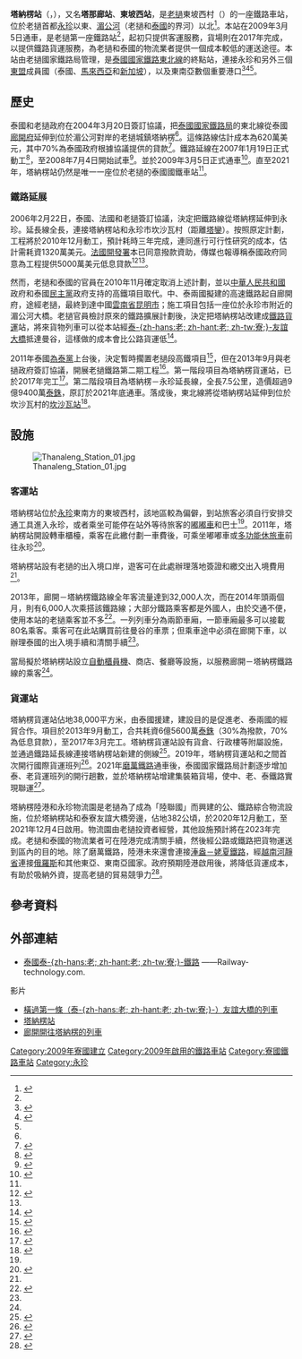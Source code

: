 {{noteTA
|G1=Laos
}}
{{Infobox Station
 | name             = 塔納楞站
 | native_name      = ສະຖານີທ່ານາແລ້ງ
 | native_name_lang = lo
 | eng_name = Thanaleng Station
 | image            = Thanaleng Train Station Vientiane.jpg
 | other_name       = 塔那廊站
 | address          = {{LAO}}{{en-link|永珍首都市|Vientiane Prefecture}}{{tsl|lo|ເມືອງຫາດຊາຍຟອງ|哈賽豐縣}}東坡西村<ref name=kpl/>
 | line             = [[東北線_(泰國)|東北線 (泰國)]]
 | pass_year        = 32,000（2013年）
 | opened           = 2009年3月5日
 | operator         = 老撾國家鐵路局<ref>{{cite web|title=Lao People's Democratic Republic: Transport Sector|url=http://www.oecd.org/countries/laopeoplesdemocraticrepublic/47180143.pdf|publisher=Independent Evaluation Department, Asian Development Bank|accessdate=2014-05-20|archive-url=https://web.archive.org/web/20150924055434/http://www.oecd.org/countries/laopeoplesdemocraticrepublic/47180143.pdf|archive-date=2015-09-24|dead-url=no}}</ref>
}}

'''塔納楞站'''（{{lang-lo|ສະຖານີທ່ານາແລ້ງ}}，{{lang-th|สถานีรถไฟท่านาแล้ง}}），又名'''塔那廊站'''、'''東坡西站'''，是[[老撾|老撾]]{{en-link|永珍首都市|Vientiane Prefecture}}{{tsl|lo|ເມືອງຫາດຊາຍຟອງ|哈賽豐縣}}東坡西村（{{lang|lo|ບ້ານດົງໂພສີ}}）的一座鐵路車站，位於老撾首都[[永珍|永珍]]以東{{convert|20|km|mi}}、[[湄公河|湄公河]]（老撾和[[泰國|泰國]]的界河）以北{{convert|4|km|mi}}<ref name=kpl>{{cite news|title=Party Congress delegates visit Thanaleng Railway Station |url=http://kpl.net.la/english/news/newsrecord/2011/March/17.03.2011/edn5.htm |accessdate=2014-05-18 |publisher=Khaosan Pathet Lao |date=2011-03-17 |archiveurl=https://web.archive.org/web/20140520220059/http://kpl.net.la/english/news/newsrecord/2011/March/17.03.2011/edn5.htm |archivedate=2014-05-20 |deadurl=yes }}</ref>。本站在2009年3月5日通車，是老撾第一座鐵路站<ref name="guardian-09" />，起初只提供客運服務，貨場則在2017年完成，以提供鐵路貨運服務，為老撾和泰國的物流業者提供一個成本較低的運送途徑。本站由老撾國家鐵路局管理，是[[泰國國家鐵路|泰國國家鐵路]][[東北線_(泰國)|東北線]]的終點站，連接永珍和另外三個[[東盟|東盟]]成員國（泰國、[[馬來西亞|馬來西亞]]和[[新加坡|新加坡]]），以及東南亞數個重要港口<ref name="guardian-09">{{cite news|url=http://www.guardian.co.uk/travel/2009/feb/26/first-train-laos-thailand-rail|title=First train to Laos|author=Andrew Spooner|newspaper=The Guardian|date=2009-02-27|accessdate=2011-03-13|archive-url=https://web.archive.org/web/20111117025759/http://www.guardian.co.uk/travel/2009/feb/26/first-train-laos-thailand-rail|archive-date=2011-11-17|dead-url=no}}</ref><ref name="trweekly-sep10">{{cite news|url=http://www.ttrweekly.com/site/2010/09/vientiane-rail-track-on-the-way/ |title=Vientiane rail track on the way |accessdate=2011-03-13 |date=2010-09-03 |publisher=TTR Weekly |author=Rapeepat Mantanarat |archiveurl=https://web.archive.org/web/20131225213841/http://www.ttrweekly.com/site/2010/09/vientiane-rail-track-on-the-way/ |archivedate=2013-12-25 |deadurl=yes }}</ref><ref name="unreview-07" />。

== 歷史 ==
泰國和老撾政府在2004年3月20日簽訂協議，把[[泰國國家鐵路局|泰國國家鐵路局]]的東北線從泰國[[廊開府|廊開府]]延伸到位於湄公河對岸的老撾城鎮塔納楞<ref name="rgi-jul08" />。這條路線估計成本為620萬美元，其中70%為泰國政府根據協議提供的貸款<ref name="unreview-07">{{cite book|title=Review of Developments in Transport in Asia and the Pacific 2007: Data and Trends|publisher=United Nations Publications|author=[[聯合國亞洲及太平洋經濟社會委員會|United Nations Economic and Social Commission for Asia and the Pacific]]|year=2009|edition=2|isbn=92-1-120534-4|page=134|accessdate=2011-03-12}}</ref>。鐵路延線在2007年1月19日正式動工<ref name="rgi-mar07">{{cite news | title=Laos link launched | url=http://www.railwaygazette.com/news/single-view/view/10/laos-link-launched.html | work=Railway Gazette International | date=2007-03-01 | access-date=2014-05-20 | archive-url=https://web.archive.org/web/20100722232320/http://www.railwaygazette.com/news/single-view/view/10/laos-link-launched.html | archive-date=2010-07-22 | dead-url=no }}</ref>，至2008年7月4日開始試車<ref name="rgi-jul08">{{cite news | title=Testing takes train into Laos | url=http://www.railwaygazette.com/news/single-view/view/10/testing-takes-train-into-laos.html | work=Railway Gazette International | date=2008-07-07 | access-date=2014-05-20 | archive-url=https://web.archive.org/web/20100721030139/http://www.railwaygazette.com/news/single-view/view/10/testing-takes-train-into-laos.html | archive-date=2010-07-21 | dead-url=no }}</ref>。並於2009年3月5日正式通車<ref name="railtech">{{cite web|url=http://www.railway-technology.com/projects/thai-laoslink/|title=Thai-Laos Rail Link, Thailand|publisher=Railway-Technology.com|accessdate=2011-03-13|archive-url=https://web.archive.org/web/20110223185744/http://www.railway-technology.com/projects/thai-laoslink/|archive-date=2011-02-23|dead-url=no}}</ref>。直至2021年，塔納楞站仍然是唯一一座位於老撾的泰國國鐵車站<ref name=ppp/>。

=== 鐵路延展 ===
2006年2月22日，泰國、法國和老撾簽訂協議，決定把鐵路線從塔納楞延伸到永珍。延長線全長{{convert|9|km|mi}}，連接塔納楞站和永珍市{{tsl|lo|ເມືອງໄຊເສດຖາ|賽色塔縣}}坎沙瓦村（距離[[塔鑾|塔鑾]]{{convert|4|km|mi}}）。按照原定計劃，工程將於2010年12月動工，預計耗時三年完成，連同進行可行性研究的成本，估計需耗資1320萬美元。[[法國開發署|法國開發署]]本已同意撥款資助，傳媒也報導稱泰國政府同意為工程提供5000萬美元低息貸款<ref>{{cite news|author=Sopaporn Saeung|title=France okays Thai-Laos railway link|url=http://www.nationmultimedia.com/2006/02/22/regional/regional_20001335.php|accessdate=2014-05-20|newspaper=The Nation|date=2006-02-23|deadurl=yes|archiveurl=https://web.archive.org/web/20121008111658/http://www.nationmultimedia.com/2006/02/22/regional/regional_20001335.php|archivedate=2012-10-08}}</ref><ref name="trweekly-sep10" />。

然而，老撾和泰國的官員在2010年11月確定取消上述計劃，並以[[中華人民共和國|中華人民共和國]]政府和泰國[[民主黨_(泰國)|民主黨]]政府支持的高鐵項目取代。中、泰兩國擬建的高速鐵路起自廊開府，途經老撾，最終到達中國[[雲南省|雲南省]][[昆明市|昆明市]]；施工項目包括一座位於永珍市附近的湄公河大橋。老撾官員檢討原來的鐵路擴展計劃後，決定把塔納楞站改建成[[貨運列車|鐵路貨運]]站，將來貨物列車可以從本站經[[泰寮友誼大橋|泰-{zh-hans:老; zh-hant:老; zh-tw:寮;}-友誼大橋]]抵達曼谷，這樣做的成本會比公路貨運低<ref name="trweekly-nov10">{{cite news|url=http://www.ttrweekly.com/site/2010/11/laos-rethinks-rail-project/ |title=Laos rethinks rail project |date=2010-11-09 |accessdate=2011-03-13 |publisher=TTR Weekly |author=Rapeepat Mantanarat |archiveurl=https://archive.is/20130205005950/http://www.ttrweekly.com/site/2010/11/laos-rethinks-rail-project/ |archivedate=2013-02-05 |deadurl=yes }}</ref>。

2011年泰國[[為泰黨|為泰黨]]上台後，決定暫時擱置老撾段高鐵項目<ref>{{cite news|author=Jutarat Skulpichetrat|title=Thailand revises high-speed rail plan, Laos link shelved|url=http://www.reuters.com/article/2011/08/23/uk-thailand-rail-idUSLNE77M04B20110823|accessdate=2014-05-20|newspaper=Thomson Reuters|date=2011-08-23|archive-url=https://www.webcitation.org/69BA1Flbv?url=http://www.reuters.com/article/2011/08/23/uk-thailand-rail-idUSLNE77M04B20110823|archive-date=2012-07-15|dead-url=no}}</ref>，但在2013年9月與老撾政府簽訂協議，開展老撾鐵路第二期工程<ref>{{cite news|title=Lao-Thai railway expansion plan on track|url=http://englishnews.thaipbs.or.th/lao-thai-railway-expansion-plan-track/|accessdate=2014-05-20|newspaper=Thai PBS|date=2014-04-23|archive-url=https://web.archive.org/web/20140520142303/http://englishnews.thaipbs.or.th/lao-thai-railway-expansion-plan-track/|archive-date=2014-05-20|dead-url=yes}}</ref>。第一階段項目為塔納楞貨運站，已於2017年完工<ref>{{cite web |author1=Soison Lohsuwannakul |title=Regional Edge: April 2017 |url=https://www.krungsri.com/bank/getmedia/87604b9a-be5c-4c00-a1fa-3b4597b989e5/Regional_Edge_201704.aspx |publisher=Krungsri Research |location=Bangkok |date=2017-04 |accessdate=2019-05-19 |archive-date=2021-10-27 |archive-url=https://web.archive.org/web/20211027141016/https://www.krungsri.com/bank/getmedia/87604b9a-be5c-4c00-a1fa-3b4597b989e5/Regional_Edge_201704.aspx |dead-url=yes }}</ref>。第二階段項目為塔納楞－永珍延長線，全長7.5公里，造價超過9億9400萬[[泰銖|泰銖]]，原訂於2021年底通車。落成後，東北線將從塔納楞站延伸到位於坎沙瓦村的[[坎沙瓦站|坎沙瓦站]]<ref name=ppp>{{cite news |title=Laos and Thailand set to begin building railway extension into Vientiane |url=https://www.phnompenhpost.com/business/laos-and-thailand-set-begin-building-railway-extension-vientiane |accessdate=2021-12-11 |work=Phnom Penh Post |publisher=Vientiane Times |date=2019-07-03 |archive-date=2021-12-11 |archive-url=https://web.archive.org/web/20211211164220/https://www.phnompenhpost.com/business/laos-and-thailand-set-begin-building-railway-extension-vientiane |dead-url=no }}</ref>。

== 設施 ==
[[File:Thanaleng_Station_01.jpg|thumb]]

=== 客運站 ===
塔納楞站位於[[永珍|永珍]]東南方的東坡西村，該地區較為偏僻，到站旅客必須自行安排交通工具進入永珍，或者乘坐可能停在站外等待旅客的[[嘟嘟車|嘟嘟車]]和巴士<ref name="guardian-09" />。2011年，塔納楞站開設轉車櫃檯，乘客在此繳付劃一車費後，可乘坐嘟嘟車或[[多功能休旅車|多功能休旅車]]前往永珍<ref name=seat61>{{cite web|title=Overland travel to Laos|url=http://www.seat61.com/Laos.htm|publisher=Seat61.com|date=2011-03-06|accessdate=2014-05-20|archive-url=https://web.archive.org/web/20140325025737/http://www.seat61.com/Laos.htm|archive-date=2014-03-25|dead-url=no}}</ref>。

塔納楞站設有老撾的出入境口岸，遊客可在此處辦理落地簽證和繳交出入境費用<ref name="seat61" />。

2013年，廊開－塔納楞鐵路線全年客流量達到32,000人次，而在2014年頭兩個月，則有6,000人次乘搭該鐵路線；大部分鐵路乘客都是外國人，由於交通不便，使用本站的老撾乘客並不多<ref name=kpl2>{{cite news|author=Vinnaly |title=Train travel full steam ahead |url=http://www.kpl.net.la/english/news/newsrecord/2014/April/17.04.2014/edn2.htm |accessdate=2014-05-20 |newspaper=Khaosan Pathet Lao |date=2014-04-17 |archiveurl=https://web.archive.org/web/20140520142410/http://www.kpl.net.la/english/news/newsrecord/2014/April/17.04.2014/edn2.htm |archivedate=2014-05-20 |deadurl=yes }}</ref>。一列列車分為兩節車廂，一節車廂最多可以接載80名乘客。乘客可在此站購買前往曼谷的車票；但乘車途中必須在廊開下車，以辦理泰國的出入境手續和清關手續<ref name="seat61" />。

當局擬於塔納楞站設立[[自動櫃員機|自動櫃員機]]、商店、餐廳等設施，以服務廊開－塔納楞鐵路線的乘客<ref name=kpl2/>。

=== 貨運站 ===
塔納楞貨運站佔地38,000平方米，由泰國援建，建設目的是促進老、泰兩國的經貿合作。項目於2013年9月動工，合共耗資6億5600萬[[泰銖|泰銖]]（30%為撥款，70%為低息貸款），至2017年3月完工。塔納楞貨運站設有貨倉、行政樓等附屬設施，並通過鐵路延長線連接塔納楞站新建的側線<ref>{{cite news |title=Lao-Thai railway section I ready for service |url=http://www.xinhuanet.com//english/2017-03/24/c_136154478.htm |accessdate=2021-12-10 |work=Xinhua |location=Vientiane |date=2017-03-24 |archive-date=2021-05-24 |archive-url=https://web.archive.org/web/20210524165028/http://www.xinhuanet.com//english/2017-03/24/c_136154478.htm |dead-url=no }}</ref>。2019年，塔納楞貨運站和{{en-link|廊開站|Nong Khai railway station}}之間首次開行國際貨運班列<ref>{{cite news |title=Laos, Thailand launch freight train service |url=http://www.xinhuanet.com/english/2019-08/05/c_138284955.htm |accessdate=2021-12-10 |work=Xinhua |location=Vientiane |date=2019-08-05 |archive-date=2021-12-10 |archive-url=https://web.archive.org/web/20211210155046/http://www.xinhuanet.com/english/2019-08/05/c_138284955.htm |dead-url=no }}</ref>。2021年[[磨萬鐵路|磨萬鐵路]]通車後，泰國國家鐵路局計劃逐步增加泰、老貨運班列的開行趟數，並於塔納楞站增建集裝箱貨場，使中、老、泰鐵路實現聯運<ref>{{cite news |editor=凌峰 |title=外媒：中老泰铁路将实现联运 推动跨境物流和多边贸易 |url=http://www.cankaoxiaoxi.com/auto/2021/1126/2460999.shtml |accessdate=2021-12-10 |publisher=曼谷郵報 |work=参考消息 |date=2021-11-26 |archive-date=2021-11-26 |archive-url=https://web.archive.org/web/20211126025927/http://www.cankaoxiaoxi.com/auto/2021/1126/2460999.shtml |dead-url=no }}</ref>。

塔納楞陸港和永珍物流園是老撾為了成為「陸聯國」而興建的公、鐵路綜合物流設施，位於塔納楞站和泰寮友誼大橋旁邊，佔地382公頃，於2020年12月動工，至2021年12月4日啟用。物流園由老撾投資者經營，其他設施預計將在2023年完成。老撾和泰國的物流業者可在陸港完成清關手續，然後經公路或鐵路把貨物運送到區內的目的地。除了磨萬鐵路，陸港未來還會連接[[淎盎－姥夏鐵路|淎盎－姥夏鐵路]]，經[[越南|越南]][[河靜省|河靜省]]{{en-link|山陽-淎盎港|Cảng Sơn Dương – Vũng Áng}}連接[[俄羅斯|俄羅斯]]和其他東亞、東南亞國家。政府預期陸港啟用後，將降低貨運成本，有助於吸納外資，提高老撾的貿易競爭力<ref>{{cite news |title=Thanaleng Dry Port, Vientiane Logistics Park launch grand opening |url=https://www.vientianetimes.org.la/freeContent/FreeConten_Thanaleng_239.php |accessdate=2021-12-10 |work=Vientiane Times |date=2021-12-07 |archive-date=2021-12-10 |archive-url=https://web.archive.org/web/20211210122746/https://www.vientianetimes.org.la/freeContent/FreeConten_Thanaleng_239.php |dead-url=no }}</ref>。

== 參考資料 ==
{{Reflist}}

== 外部連結 ==
{{Commonscat}}
*[http://www.railway-technology.com/projects/thai-laoslink/ 泰國泰-{zh-hans:老; zh-hant:老; zh-tw:寮;}-鐵路] {{Wayback|url=http://www.railway-technology.com/projects/thai-laoslink/ |date=20110223185744 }}——Railway-technology.com.
;影片
* [http://www.youtube.com/watch?v=4fptB6JSGX0 橫過第一條（泰-{zh-hans:老; zh-hant:老; zh-tw:寮;}-）友誼大橋的列車] {{Wayback|url=http://www.youtube.com/watch?v=4fptB6JSGX0 |date=20200228094241 }}
* [http://www.youtube.com/watch?v=RBwiZA_DdHA 塔納楞站] {{Wayback|url=http://www.youtube.com/watch?v=RBwiZA_DdHA |date=20200228094235 }}
* [https://www.youtube.com/watch?v=bnwAURRwvN4 廊開開往塔納楞的列車] {{Wayback|url=https://www.youtube.com/watch?v=bnwAURRwvN4 |date=20191212165845 }}

{{磨万铁路}}
{{Portal bar|鐵路|東南亞}}
[[Category:2009年寮國建立|Category:2009年寮國建立]]
[[Category:2009年啟用的鐵路車站|Category:2009年啟用的鐵路車站]]
[[Category:寮國鐵路車站|Category:寮國鐵路車站]]
[[Category:永珍|Category:永珍]]